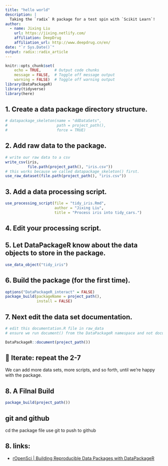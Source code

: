 ```yaml
---
title: "hello world"
description: |
  Taking the `radix` R package for a test spin with `Scikit Learn`!
author:
  - name: Jixing Liu
    url: https://jixing.netlify.com/
    affiliation: DeepDrug
    affiliation_url: http://www.deepdrug.cn/en/
date: "`r Sys.Date()`"
output: radix::radix_article
---
```



```r
knitr::opts_chunk$set(
    echo = TRUE,      # Output code chunks
    message = FALSE,  # Toggle off message output 
    warning = FALSE)  # Toggle off warning output
library(DataPackageR)
library(tidyverse)
library(here)
```

## 1. Create a data package directory structure.
```r
# datapackage_skeleton(name = "ddDataSets",
#                      path = project_path(),
#                      force = TRUE)
```



## 2. Add raw data to the package.
```r
# write our raw data to a csv
write_csv(iris,
          file.path(project_path(), "iris.csv"))
# this works because we called datapackage_skeleton() first.
use_raw_dataset(file.path(project_path(), "iris.csv"))

```

## 3. Add a data processing script.
```r
use_processing_script(file = "tidy_iris.Rmd",
                      author = "Jixing Liu",
                      title = "Process iris into tidy_cars.")
```

## 4. Edit your processing script.


## 5. Let DataPackageR know about the data objects to store in the package.
```r
use_data_object("tidy_iris")
```



## 6. Build the package (for the first time).

```r
options("DataPackageR_interact" = FALSE)
package_build(packageName = project_path(),
              install = FALSE)

```


## 7. Next edit the data set documentation.

```r
# edit this documentation.R file in raw_data
# ensure we run document() from the DataPackageR namespace and not document() from roxygen or devtools.

DataPackageR::document(project_path())
```

## 📌  Iterate: repeat the 2-7 

We can add more data sets, more scripts, and so forth, until we’re happy with the package.

## 8. A Filnal Build

```r
package_build(project_path())
```

## git and github

cd the package file
use git to push to github



## 8. links:

+ [rOpenSci | Building Reproducible Data Packages with DataPackageR](https://ropensci.org/blog/2018/09/18/datapackager/)
